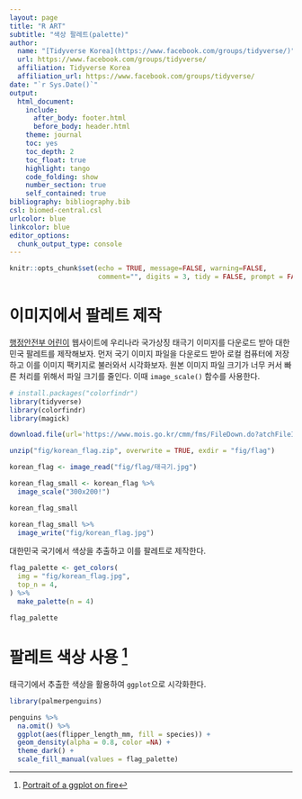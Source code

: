 ```yaml
---
layout: page
title: "R ART"
subtitle: "색상 팔레트(palette)"
author:
  name: "[Tidyverse Korea](https://www.facebook.com/groups/tidyverse/)"
  url: https://www.facebook.com/groups/tidyverse/
  affiliation: Tidyverse Korea
  affiliation_url: https://www.facebook.com/groups/tidyverse/
date: "`r Sys.Date()`"
output:
  html_document: 
    include:
      after_body: footer.html
      before_body: header.html
    theme: journal
    toc: yes
    toc_depth: 2
    toc_float: true
    highlight: tango
    code_folding: show
    number_section: true
    self_contained: true
bibliography: bibliography.bib
csl: biomed-central.csl
urlcolor: blue
linkcolor: blue
editor_options: 
  chunk_output_type: console
---
```


```r
knitr::opts_chunk$set(echo = TRUE, message=FALSE, warning=FALSE,
                      comment="", digits = 3, tidy = FALSE, prompt = FALSE, fig.align = 'center')

```



# 이미지에서 팔레트 제작 {#extract-color-palette}

[행정안전부 어린이](https://www.mois.go.kr/chd/sub/a05/birth/screen.do) 웹사이트에 우리나라 국가상징 태극기 이미지를 다운로드 받아 대한민국 팔레트를 제작해보자. 먼저 국기 이미지 파일을 다운로드 받아 로컬 컴퓨터에 저장하고 이를 이미지 팩키지로 불러와서 시각화보자.
원본 이미지 파일 크기가 너무 커서 빠른 처리를 위해서 파일 크기를 줄인다. 이때 `image_scale()` 함수를 사용한다.

```r
# install.packages("colorfindr")
library(tidyverse)
library(colorfindr)
library(magick)

download.file(url='https://www.mois.go.kr/cmm/fms/FileDown.do?atchFileId=FILE_000000000010893&fileSn=0', destfile = "fig/korean_flag.zip", mode = "wb")

unzip("fig/korean_flag.zip", overwrite = TRUE, exdir = "fig/flag")

korean_flag <- image_read("fig/flag/태극기.jpg")

korean_flag_small <- korean_flag %>% 
  image_scale("300x200!")

korean_flag_small

korean_flag_small %>% 
  image_write("fig/korean_flag.jpg")
```

대한민국 국기에서 색상을 추출하고 이를 팔레트로 제작한다.

```r
flag_palette <- get_colors(
  img = "fig/korean_flag.jpg",
  top_n = 4,
) %>%
  make_palette(n = 4)

flag_palette
```


# 팔레트 색상 사용 [^tutorial-colorfindr] {#use-color-palette}

[^tutorial-colorfindr]: [Portrait of a ggplot on fire ](https://github.com/annahensch/R-tutorials/blob/master/ggplot-on-fire.md)

태극기에서 추출한 색상을 활용하여 `ggplot`으로 시각화한다.

```r
library(palmerpenguins)

penguins %>% 
  na.omit() %>% 
  ggplot(aes(flipper_length_mm, fill = species)) +
  geom_density(alpha = 0.8, color =NA) + 
  theme_dark() +
  scale_fill_manual(values = flag_palette)
```

